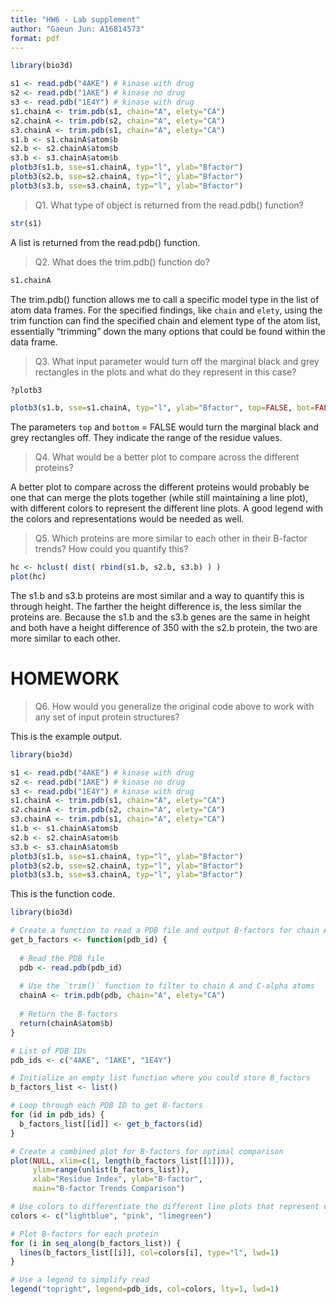 ```yaml
---
title: "HW6 - Lab supplement" 
author: "Gaeun Jun: A16814573"
format: pdf
---
```

```r

library(bio3d)

s1 <- read.pdb("4AKE") # kinase with drug
s2 <- read.pdb("1AKE") # kinase no drug
s3 <- read.pdb("1E4Y") # kinase with drug
s1.chainA <- trim.pdb(s1, chain="A", elety="CA")
s2.chainA <- trim.pdb(s2, chain="A", elety="CA")
s3.chainA <- trim.pdb(s1, chain="A", elety="CA")
s1.b <- s1.chainA$atom$b
s2.b <- s2.chainA$atom$b
s3.b <- s3.chainA$atom$b
plotb3(s1.b, sse=s1.chainA, typ="l", ylab="Bfactor")
plotb3(s2.b, sse=s2.chainA, typ="l", ylab="Bfactor")
plotb3(s3.b, sse=s3.chainA, typ="l", ylab="Bfactor")
```

> Q1. What type of object is returned from the read.pdb() function?

```r
str(s1)
```
A list is returned from the read.pdb() function. 

> Q2. What does the trim.pdb() function do?

```r
s1.chainA
```
The trim.pdb() function allows me to call a specific model type in the list of atom data frames. For the specified findings, like `chain` and `elety`, using the trim function can find the specified chain and element type of the atom list, essentially "trimming" down the many options that could be found within the data frame. 

> Q3. What input parameter would turn off the marginal black and grey rectangles in the plots and what do they represent in this case?

```r
?plotb3
```

```r
plotb3(s1.b, sse=s1.chainA, typ="l", ylab="Bfactor", top=FALSE, bot=FALSE)
```
The parameters `top` and `bottom` = FALSE would turn the marginal black and grey rectangles off. They indicate the range of the residue values.


> Q4. What would be a better plot to compare across the different proteins?

A better plot to compare across the different proteins would probably be one that can merge the plots together (while still maintaining a line plot), with different colors to represent the different line plots. A good legend with the colors and representations would be needed as well. 

> Q5. Which proteins are more similar to each other in their B-factor trends? How could you quantify this?

```r
hc <- hclust( dist( rbind(s1.b, s2.b, s3.b) ) )
plot(hc)
```

The s1.b and s3.b proteins are most similar and a way to quantify this is through height. The farther the height difference is, the less similar the proteins are. Because the s1.b and the s3.b genes are the same in height and both have a height difference of 350 with the s2.b protein, the two are more similar to each other. 


# HOMEWORK

> Q6. How would you generalize the original code above to work with any set of input protein structures?

This is the example output. 
```r
library(bio3d)

s1 <- read.pdb("4AKE") # kinase with drug
s2 <- read.pdb("1AKE") # kinase no drug
s3 <- read.pdb("1E4Y") # kinase with drug
s1.chainA <- trim.pdb(s1, chain="A", elety="CA")
s2.chainA <- trim.pdb(s2, chain="A", elety="CA")
s3.chainA <- trim.pdb(s1, chain="A", elety="CA")
s1.b <- s1.chainA$atom$b
s2.b <- s2.chainA$atom$b
s3.b <- s3.chainA$atom$b
plotb3(s1.b, sse=s1.chainA, typ="l", ylab="Bfactor")
plotb3(s2.b, sse=s2.chainA, typ="l", ylab="Bfactor")
plotb3(s3.b, sse=s3.chainA, typ="l", ylab="Bfactor")
```


This is the function code.
```r
library(bio3d) 

# Create a function to read a PDB file and output B-factors for chain A
get_b_factors <- function(pdb_id) {
  
  # Read the PDB file
  pdb <- read.pdb(pdb_id)
  
  # Use the `trim()` function to filter to chain A and C-alpha atoms
  chainA <- trim.pdb(pdb, chain="A", elety="CA")
  
  # Return the B-factors
  return(chainA$atom$b)
}

# List of PDB IDs
pdb_ids <- c("4AKE", "1AKE", "1E4Y")

# Initialize an empty list function where you could store B_factors
b_factors_list <- list()

# Loop through each PDB ID to get B-factors
for (id in pdb_ids) {
  b_factors_list[[id]] <- get_b_factors(id)
}

# Create a combined plot for B-factors for optimal comparison
plot(NULL, xlim=c(1, length(b_factors_list[[1]])), 
     ylim=range(unlist(b_factors_list)), 
     xlab="Residue Index", ylab="B-factor", 
     main="B-factor Trends Comparison")

# Use colors to differentiate the different line plots that represent different B_factors
colors <- c("lightblue", "pink", "limegreen")

# Plot B-factors for each protein
for (i in seq_along(b_factors_list)) {
  lines(b_factors_list[[i]], col=colors[i], type="l", lwd=1)
}

# Use a legend to simplify read
legend("topright", legend=pdb_ids, col=colors, lty=1, lwd=1)
```



